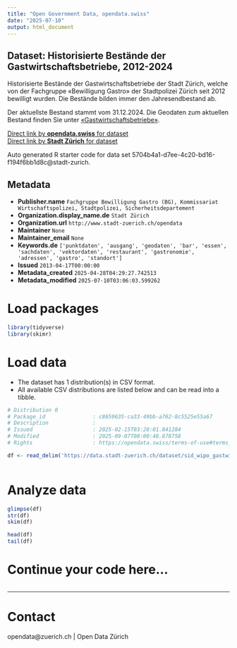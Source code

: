 ```yaml
---
title: "Open Government Data, opendata.swiss"
date: "2025-07-10"
output: html_document
---
```


## Dataset: Historisierte Bestände der Gastwirtschaftsbetriebe, 2012-2024

Historisierte Bestände der Gastwirtschaftsbetriebe der Stadt Zürich, welche von der Fachgruppe «Bewilligung Gastro» der Stadtpolizei Zürich seit 2012 bewilligt wurden. Die Bestände bilden immer den Jahresendbestand ab.

Der aktuellste Bestand stammt vom 31.12.2024. Die Geodaten zum aktuellen Bestand finden Sie unter [«Gastwirtschaftsbetriebe»](https://www.stadt-zuerich.ch/geodaten/download/Gastwirtschaftsbetriebe).


[Direct link by **opendata.swiss** for dataset](https://opendata.swiss/de/dataset/historisierte-bestande-der-gastwirtschaftsbetriebe-2012-20241)<br>
[Direct link by **Stadt Zürich** for dataset](https://data.stadt-zuerich.ch/dataset/sid_wipo_gastwirtschaftsbetriebe)

Auto generated R starter code for data set 5704b4a1-d7ee-4c20-bd16-f194f6bb1d8c@stadt-zurich.

## Metadata

- **Publisher.name** `Fachgruppe Bewilligung Gastro (BG), Kommissariat Wirtschaftspolizei, Stadtpolizei, Sicherheitsdepartement`
- **Organization.display_name.de** `Stadt Zürich`
- **Organization.url** `http://www.stadt-zuerich.ch/opendata`
- **Maintainer** `None`
- **Maintainer_email** `None`
- **Keywords.de** `['punktdaten', 'ausgang', 'geodaten', 'bar', 'essen', 'sachdaten', 'vektordaten', 'restaurant', 'gastronomie', 'adressen', 'gastro', 'standort']`
- **Issued** `2013-04-17T00:00:00`
- **Metadata_created** `2025-04-28T04:29:27.742513`
- **Metadata_modified** `2025-07-10T03:06:03.599262`


# Load packages

```r

library(tidyverse)
library(skimr)

```

# Load data

-   The dataset has 1 distribution(s) in CSV format.
-   All available CSV distributions are listed below and can be read into a tibble.

```r

# Distribution 0
# Package_id               : c8659635-ca33-49bb-a762-8c5525e55a67
# Description              : 
# Issued                   : 2025-02-15T03:28:01.841284
# Modified                 : 2025-09-07T08:00:48.878758
# Rights                   : https://opendata.swiss/terms-of-use#terms_open

df <- read_delim('https://data.stadt-zuerich.ch/dataset/sid_wipo_gastwirtschaftsbetriebe/download/historisierte_gastwirtschaftsbetriebe_per_20241231.csv')



```

# Analyze data

```r

glimpse(df)
str(df)
skim(df)

head(df)
tail(df)

```

# Continue your code here...

```r

```

------------------------------------------------------------------------

# Contact

opendata@zuerich.ch | Open Data Zürich
